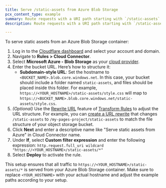```yaml
---
title: Serve /static-assets from Azure Blob Storage
pcx_content_type: example
summary: Route requests with a URI path starting with `/static-assets` to an Azure Blob Storage container using Cloud Connector.
description: Route requests with a URI path starting with `/static-assets` to an Azure Blob Storage container using Cloud Connector.

---
```


To serve static assets from an Azure Blob Storage container:

1. Log in to the [Cloudflare dashboard](https://dash.cloudflare.com/) and select your account and domain.
2. Navigate to **Rules > Cloud Connector**.
3. Select **Microsoft Azure - Blob Storage** as your [cloud provider](/rules/cloud-connector/providers/).
4. Enter the bucket URL. Here’s how to structure it:
    - **Subdomain-style URL**: Set the hostname to `<BUCKET_NAME>.blob.core.windows.net`. In this case, your bucket should include a folder named `static-assets`, and files should be placed inside this folder. For example, `https://<YOUR_HOSTNAME>/static-assets/style.css` will map to `https://<BUCKET_NAME>.blob.core.windows.net/static-assets/style.css`.
5. *(Optional)* Use the [Rewrite URL](/rules/transform/url-rewrite/) feature of [Transform Rules](/rules/transform/) to adjust the URL structure. For example, you can [create a URL rewrite](/rules/transform/url-rewrite/create-dashboard/)  that changes `/static-assets` to `/my-pages-project/static-assets` to match the file structure of your object storage bucket.
6. Click **Next** and enter a descriptive name like "Serve static assets from Azure" in Cloud Connector name.
7. Under **If**, select **Custom filter expression** and enter the following expression:
`http.request.full_uri wildcard "https://<YOUR_HOSTNAME>/static-assets/*"`<br />
8. Select **Deploy** to activate the rule.

This setup ensures that all traffic to `https://<YOUR_HOSTNAME>/static-assets/*` is served from your Azure Blob Storage container. Make sure to replace `<YOUR_HOSTNAME>` with your actual hostname and adjust the example paths according to your setup.